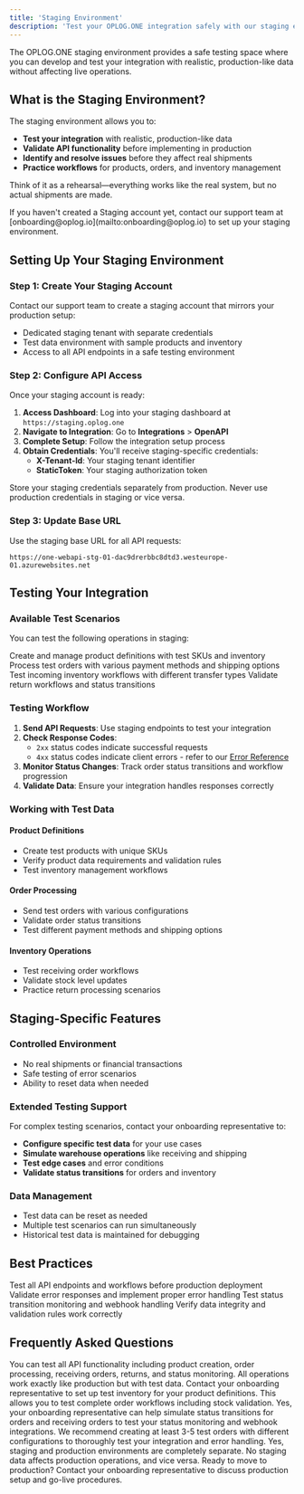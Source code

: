 ```yaml
---
title: 'Staging Environment'
description: 'Test your OPLOG.ONE integration safely with our staging environment before going live'
---
```


The OPLOG.ONE staging environment provides a safe testing space where you can develop and test your integration with realistic, production-like data without affecting live operations.

## What is the Staging Environment?

The staging environment allows you to:

- **Test your integration** with realistic, production-like data
- **Validate API functionality** before implementing in production
- **Identify and resolve issues** before they affect real shipments
- **Practice workflows** for products, orders, and inventory management

Think of it as a rehearsal—everything works like the real system, but no actual shipments are made.

<Note>
  If you haven't created a Staging account yet, contact our support team at [onboarding@oplog.io](mailto:onboarding@oplog.io) to set up your staging environment.
</Note>

## Setting Up Your Staging Environment

### Step 1: Create Your Staging Account

Contact our support team to create a staging account that mirrors your production setup:

- Dedicated staging tenant with separate credentials
- Test data environment with sample products and inventory
- Access to all API endpoints in a safe testing environment

### Step 2: Configure API Access

Once your staging account is ready:

1. **Access Dashboard**: Log into your staging dashboard at `https://staging.oplog.one`
2. **Navigate to Integration**: Go to **Integrations** > **OpenAPI**
3. **Complete Setup**: Follow the integration setup process
4. **Obtain Credentials**: You'll receive staging-specific credentials:
   - **X-Tenant-Id**: Your staging tenant identifier
   - **StaticToken**: Your staging authorization token

<Warning>
  Store your staging credentials separately from production. Never use production credentials in staging or vice versa.
</Warning>

### Step 3: Update Base URL

Use the staging base URL for all API requests:

```
https://one-webapi-stg-01-dac9drerbbc8dtd3.westeurope-01.azurewebsites.net
```

## Testing Your Integration

### Available Test Scenarios

You can test the following operations in staging:

<CardGroup cols={2}>
  <Card title="Product Management" icon="box">
    Create and manage product definitions with test SKUs and inventory
  </Card>
  <Card title="Sales Orders" icon="shopping-cart">
    Process test orders with various payment methods and shipping options
  </Card>
  <Card title="Receiving Orders" icon="truck">
    Test incoming inventory workflows with different transfer types
  </Card>
  <Card title="Returns Processing" icon="undo">
    Validate return workflows and status transitions
  </Card>
</CardGroup>

### Testing Workflow

1. **Send API Requests**: Use staging endpoints to test your integration
2. **Check Response Codes**: 
   - `2xx` status codes indicate successful requests
   - `4xx` status codes indicate client errors - refer to our [Error Reference](/errors)
3. **Monitor Status Changes**: Track order status transitions and workflow progression
4. **Validate Data**: Ensure your integration handles responses correctly

### Working with Test Data

#### Product Definitions
- Create test products with unique SKUs
- Verify product data requirements and validation rules
- Test inventory management workflows

#### Order Processing
- Send test orders with various configurations
- Validate order status transitions
- Test different payment methods and shipping options

#### Inventory Operations
- Test receiving order workflows
- Validate stock level updates
- Practice return processing scenarios

## Staging-Specific Features

### Controlled Environment
- No real shipments or financial transactions
- Safe testing of error scenarios
- Ability to reset data when needed

### Extended Testing Support
For complex testing scenarios, contact your onboarding representative to:

- **Configure specific test data** for your use cases
- **Simulate warehouse operations** like receiving and shipping
- **Test edge cases** and error conditions
- **Validate status transitions** for orders and inventory

### Data Management
- Test data can be reset as needed
- Multiple test scenarios can run simultaneously
- Historical test data is maintained for debugging

## Best Practices

<CardGroup cols={2}>
  <Card title="Comprehensive Testing" icon="check-circle">
    Test all API endpoints and workflows before production deployment
  </Card>
  <Card title="Error Handling" icon="shield">
    Validate error responses and implement proper error handling
  </Card>
  <Card title="Status Monitoring" icon="chart-line">
    Test status transition monitoring and webhook handling
  </Card>
  <Card title="Data Validation" icon="search">
    Verify data integrity and validation rules work correctly
  </Card>
</CardGroup>

## Frequently Asked Questions

<AccordionGroup>
  <Accordion title="What can I test in the staging environment?">
    You can test all API functionality including product creation, order processing, receiving orders, returns, and status monitoring. All operations work exactly like production but with test data.
  </Accordion>

  <Accordion title="How do I get test inventory for orders?">
    Contact your onboarding representative to set up test inventory for your product definitions. This allows you to test complete order workflows including stock validation.
  </Accordion>

  <Accordion title="Can I test order status transitions?">
    Yes, your onboarding representative can help simulate status transitions for orders and receiving orders to test your status monitoring and webhook integrations.
  </Accordion>

  <Accordion title="How many test orders should I create?">
    We recommend creating at least 3-5 test orders with different configurations to thoroughly test your integration and error handling.
  </Accordion>

  <Accordion title="Is staging data isolated from production?">
    Yes, staging and production environments are completely separate. No staging data affects production operations, and vice versa.
  </Accordion>
</AccordionGroup>

<Info>
  Ready to move to production? Contact your onboarding representative to discuss production setup and go-live procedures.
</Info>